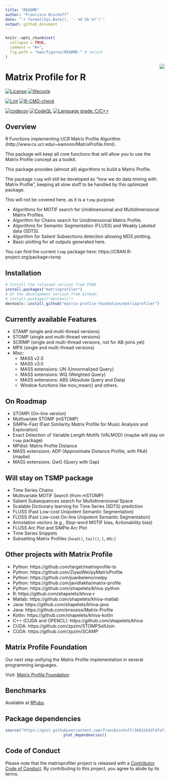 ```yaml
---
title: "README"
author: "Francisco Bischoff"
date: "`r format(Sys.Date(), '- %d %b %Y')`"
output: github_document
---
```


<!-- README.md is generated from README.Rmd. Please edit that file -->

```r
knitr::opts_chunk$set(
  collapse = TRUE,
  comment = "#>",
  fig.path = "man/figures/README-" # nolint
)
```

<img src="man/figures/logo.png" align="right" style="float:right;"/>

# Matrix Profile for R

<!-- badges: start -->

[![License](https://img.shields.io/badge/License-GPL--3.0-green.svg)](https://choosealicense.com/licenses/gpl-3.0/) 
[![lifecycle](https://img.shields.io/badge/lifecycle-stable-green.svg)](https://lifecycle.r-lib.org/articles/stages.html) 

[![Lint](https://github.com/matrix-profile-foundation/matrixprofiler/workflows/Lint/badge.svg?branch=main)](https://github.com/jimhester/lintr) 
[![R-CMD-check](https://github.com/matrix-profile-foundation/matrixprofiler/workflows/R-CMD-check/badge.svg?branch=main)](https://r-pkgs.org/r-cmd-check.html) 

[![codecov](https://codecov.io/gh/matrix-profile-foundation/matrixprofiler/branch/main/graph/badge.svg?token=w7AmbwhNvn)](https://codecov.io/gh/matrix-profile-foundation/matrixprofiler) 
[![CodeQL](https://github.com/matrix-profile-foundation/matrixprofiler/workflows/CodeQL/badge.svg)](https://github.com/github/codeql-action/) 
[![Language grade: C/C++](https://img.shields.io/lgtm/grade/cpp/g/matrix-profile-foundation/matrixprofiler.svg?logo=lgtm&logoWidth=18)](https://lgtm.com/projects/g/matrix-profile-foundation/matrixprofiler/context:cpp)

<!-- badges: end -->

## Overview

R Functions implementing UCR Matrix Profile Algorithm (http://www.cs.ucr.edu/~eamonn/MatrixProfile.html).

This package will keep all core functions that will allow you to use the Matrix Profile concept as a toolkit.

This package provides (almost all) algorithms to build a Matrix Profile.

The package `tsmp` will still be developed as "how we do data mining with Matrix Profile", keeping all slow stuff to
be handled by this optimized package.

This will not be covered here, as it is a `tsmp` purpose:

* Algorithms for MOTIF search for Unidimensional and Multidimensional Matrix Profiles.
* Algorithm for Chains search for Unidimensional Matrix Profile.
* Algorithms for Semantic Segmentation (FLUSS) and Weakly Labeled data (SDTS).
* Algorithm for Salient Subsections detection allowing MDS plotting.
* Basic plotting for all outputs generated here.

You can find the current `tsmp` package here: https://CRAN.R-project.org/package=tsmp

## Installation

```r
# Install the released version from CRAN
install.packages("matrixprofiler")
# Or the development version from GitHub:
# install.packages("devtools")
devtools::install_github("matrix-profile-foundation/matrixprofiler")
```

## Currently available Features

* STAMP (single and multi-thread versions)
* STOMP (single and multi-thread versions)
* SCRIMP (single and multi-thread versions, not for AB-joins yet)
* MPX (single and multi-thread versions)
* Misc:
  * MASS v2.0
  * MASS v3.0
  * MASS extensions: UN (Unnormalized Query)
  * MASS extensions: WQ (Weighted Query)
  * MASS extensions: ABS (Absolute Query and Data)
  * Window functions like mov_mean() and others.

## On Roadmap

* STOMPi (On-line version)
* Multivariate STOMP (mSTOMP)
* SiMPle-Fast (Fast Similarity Matrix Profile for Music Analysis and Exploration)
* Exact Detection of Variable Length Motifs (VALMOD) (maybe will stay on `tsmp` package)
* MPdist: Matrix Profile Distance
* MASS extensions: ADP (Approximate Distance Profile, with PAA) (maybe)
* MASS extensions: QwG (Query with Gap)


## Will stay on TSMP package

* Time Series Chains
* Multivariate MOTIF Search (from mSTOMP)
* Salient Subsequences search for Multidimensional Space
* Scalable Dictionary learning for Time Series (SDTS) prediction
* FLUSS (Fast Low-cost Unipotent Semantic Segmentation)
* FLOSS (Fast Low-cost On-line Unipotent Semantic Segmentation)
* Annotation vectors (e.g., Stop-word MOTIF bias, Actionability bias)
* FLUSS Arc Plot and SiMPle Arc Plot
* Time Series Snippets
* Subsetting Matrix Profiles (`head()`, `tail()`, `[`, etc.)

## Other projects with Matrix Profile

* Python: https://github.com/target/matrixprofile-ts
* Python: https://github.com/ZiyaoWei/pyMatrixProfile
* Python: https://github.com/juanbeleno/owlpy
* Python: https://github.com/javidlakha/matrix-profile
* Python: https://github.com/shapelets/khiva-python
* R: https://github.com/shapelets/khiva-r
* Matlab: https://github.com/shapelets/khiva-matlab
* Java: https://github.com/shapelets/khiva-java
* Java: https://github.com/ensozos/Matrix-Profile
* Kotlin: https://github.com/shapelets/khiva-kotlin
* C++ (CUDA and OPENCL): https://github.com/shapelets/khiva
* CUDA: https://github.com/zpzim/STOMPSelfJoin
* CUDA: https://github.com/zpzim/SCAMP

## Matrix Profile Foundation

Our next step unifying the Matrix Profile implementation in several programming languages.

Visit: [Matrix Profile Foundation](https://matrixprofile.org)


## Benchmarks

Available at [RPubs](https://rpubs.com/franzbischoff/matrixprofiler).

## Package dependencies

<center>

```r
source("https://gist.githubusercontent.com/franzbischoff/3b83243dfdfa73e459935112f3f783e3/raw/239548243f984843b3a87d8cc82f99395a8ed26e/plot_dependencies.R")
plot_dependencies()
```

</center>

## Code of Conduct

Please note that the matrixprofiler project is released with a [Contributor Code of Conduct](https://contributor-covenant.org/version/2/0/CODE_OF_CONDUCT.html).
By contributing to this project, you agree to abide by its terms.
